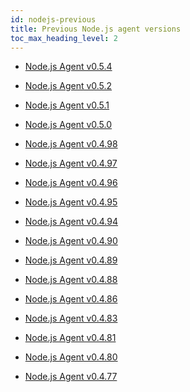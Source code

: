 ```yaml
---
id: nodejs-previous
title: Previous Node.js agent versions
toc_max_heading_level: 2
---
```


- [Node.js Agent v0.5.4](nodejs-0_5_4)

- [Node.js Agent v0.5.2](nodejs-0_5_2)

- [Node.js Agent v0.5.1](nodejs-0_5_1)

- [Node.js Agent v0.5.0](nodejs-0_5_0)

- [Node.js Agent v0.4.98](nodejs-0_4_98)

- [Node.js Agent v0.4.97](nodejs-0_4_97)

- [Node.js Agent v0.4.96](nodejs-0_4_96)

- [Node.js Agent v0.4.95](nodejs-0_4_95)

- [Node.js Agent v0.4.94](nodejs-0_4_94)

- [Node.js Agent v0.4.90](nodejs-0_4_90)

- [Node.js Agent v0.4.89](nodejs-0_4_89)

- [Node.js Agent v0.4.88](nodejs-0_4_88)

- [Node.js Agent v0.4.86](nodejs-0_4_86)

- [Node.js Agent v0.4.83](nodejs-0_4_83)

- [Node.js Agent v0.4.81](nodejs-0_4_81)

- [Node.js Agent v0.4.80](nodejs-0_4_80)

- [Node.js Agent v0.4.77](nodejs-0_4_77)
